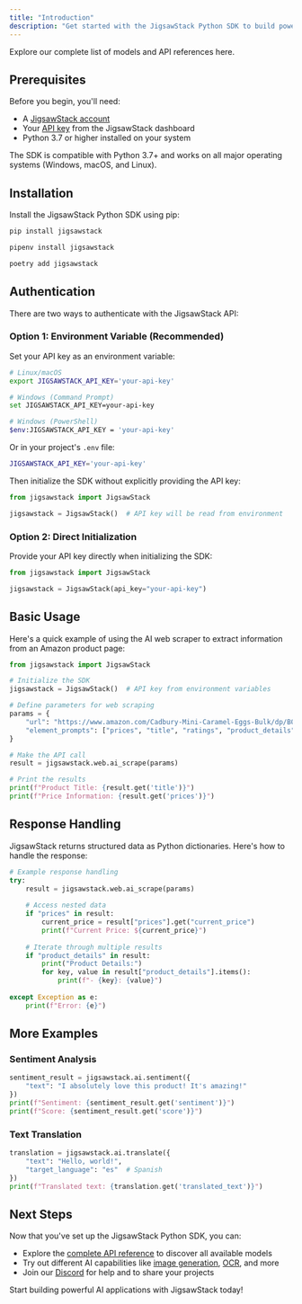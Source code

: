 ```yaml
---
title: "Introduction"
description: "Get started with the JigsawStack Python SDK to build powerful AI applications"
---
```


<Card title="Models" href="/docs/api-reference/authentication">
  Explore our complete list of models and API references here.
</Card>

## Prerequisites

Before you begin, you'll need:

- A [JigsawStack account](https://jigsawstack.com/dashboard)
- Your [API key](https://jigsawstack.com/dashboard) from the JigsawStack dashboard
- Python 3.7 or higher installed on your system

<Info>
  The SDK is compatible with Python 3.7+ and works on all major operating systems (Windows, macOS, and Linux).
</Info>

## Installation

Install the JigsawStack Python SDK using pip:

<CodeGroup>

```bash pip
pip install jigsawstack
```

```bash pipenv
pipenv install jigsawstack
```

```bash poetry
poetry add jigsawstack
```

</CodeGroup>

## Authentication

There are two ways to authenticate with the JigsawStack API:

### Option 1: Environment Variable (Recommended)

Set your API key as an environment variable:

```bash
# Linux/macOS
export JIGSAWSTACK_API_KEY='your-api-key'

# Windows (Command Prompt)
set JIGSAWSTACK_API_KEY=your-api-key

# Windows (PowerShell)
$env:JIGSAWSTACK_API_KEY = 'your-api-key'
```

Or in your project's `.env` file:

```bash .env
JIGSAWSTACK_API_KEY='your-api-key'
```

Then initialize the SDK without explicitly providing the API key:

```python
from jigsawstack import JigsawStack

jigsawstack = JigsawStack()  # API key will be read from environment
```

### Option 2: Direct Initialization

Provide your API key directly when initializing the SDK:

```python
from jigsawstack import JigsawStack

jigsawstack = JigsawStack(api_key="your-api-key")
```

## Basic Usage

Here's a quick example of using the AI web scraper to extract information from an Amazon product page:

```python
from jigsawstack import JigsawStack

# Initialize the SDK
jigsawstack = JigsawStack()  # API key from environment variables

# Define parameters for web scraping
params = {
    "url": "https://www.amazon.com/Cadbury-Mini-Caramel-Eggs-Bulk/dp/B0CWM99G5W",
    "element_prompts": ["prices", "title", "ratings", "product_details"]
}

# Make the API call
result = jigsawstack.web.ai_scrape(params)

# Print the results
print(f"Product Title: {result.get('title')}")
print(f"Price Information: {result.get('prices')}")
```

## Response Handling

JigsawStack returns structured data as Python dictionaries. Here's how to handle the response:

```python
# Example response handling
try:
    result = jigsawstack.web.ai_scrape(params)
    
    # Access nested data
    if "prices" in result:
        current_price = result["prices"].get("current_price")
        print(f"Current Price: ${current_price}")
    
    # Iterate through multiple results
    if "product_details" in result:
        print("Product Details:")
        for key, value in result["product_details"].items():
            print(f"- {key}: {value}")
            
except Exception as e:
    print(f"Error: {e}")
```

## More Examples

### Sentiment Analysis

```python
sentiment_result = jigsawstack.ai.sentiment({
    "text": "I absolutely love this product! It's amazing!"
})
print(f"Sentiment: {sentiment_result.get('sentiment')}")
print(f"Score: {sentiment_result.get('score')}")
```

### Text Translation

```python
translation = jigsawstack.ai.translate({
    "text": "Hello, world!",
    "target_language": "es"  # Spanish
})
print(f"Translated text: {translation.get('translated_text')}")
```

## Next Steps

Now that you've set up the JigsawStack Python SDK, you can:

- Explore the [complete API reference](/docs/api-reference/authentication) to discover all available models
- Try out different AI capabilities like [image generation](https://jigsawstack.com/docs/api-reference/ai/image-generation), [OCR](https://jigsawstack.com/docs/api-reference/ai/vocr), and more
- Join our [Discord](https://jigsawstack.com/discord) for help and to share your projects

Start building powerful AI applications with JigsawStack today!
